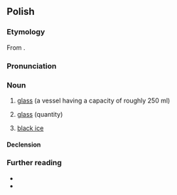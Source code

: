 ==Polish==
{{wp|lang=pl}}

===Etymology===
From {{suffix|pl|szkło|anka}}.

===Pronunciation===
{{pl-p|a=Pl-szklanka.ogg}}

===Noun===
{{pl-noun|f|dim=szklaneczka}}

# [[glass]] (a vessel having a capacity of roughly 250 ml)
# {{lb|pl|metonymically}} [[glass]] (quantity)
# {{lb|pl|colloquial}} [[black ice]]
#: {{syn|pl|czarny lód|gołoledź|ślizgawica|ślizgawka}}

====Declension====
{{pl-decl-noun-f}}

===Further reading===
* {{R:pl:WSJP}}
* {{R:PWN}}

{{C|pl|Containers|Ice}}